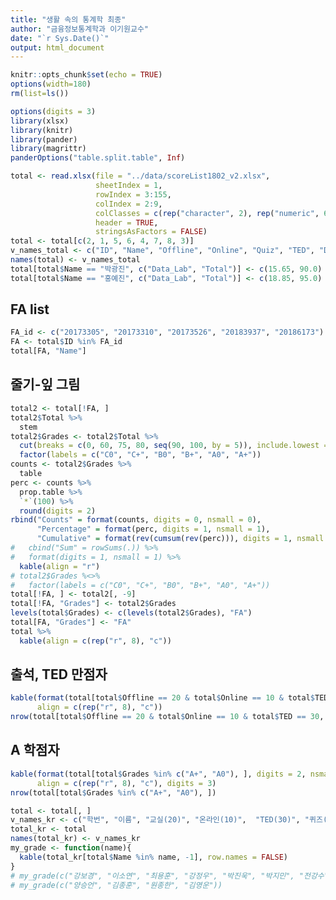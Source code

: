 ```yaml
---
title: "생활 속의 통계학 최종"
author: "금융정보통계학과 이기원교수"
date: "`r Sys.Date()`"
output: html_document
---
```


```r
knitr::opts_chunk$set(echo = TRUE)
options(width=180)
rm(list=ls())
```

```r
options(digits = 3)
library(xlsx)
library(knitr)
library(pander)
library(magrittr)
panderOptions("table.split.table", Inf)
```


```r
total <- read.xlsx(file = "../data/scoreList1802_v2.xlsx", 
                   sheetIndex = 1, 
                   rowIndex = 3:155, 
                   colIndex = 2:9, 
                   colClasses = c(rep("character", 2), rep("numeric", 6)), 
                   header = TRUE,
                   stringsAsFactors = FALSE)
total <- total[c(2, 1, 5, 6, 4, 7, 8, 3)]
v_names_total <- c("ID", "Name", "Offline", "Online", "Quiz", "TED", "Data_Lab", "Total")
names(total) <- v_names_total
total[total$Name == "박광진", c("Data_Lab", "Total")] <- c(15.65, 90.0)
total[total$Name == "홍예진", c("Data_Lab", "Total")] <- c(18.85, 95.0)
```

## FA list
 
```r
FA_id <- c("20173305", "20173310", "20173526", "20183937", "20186173")
FA <- total$ID %in% FA_id
total[FA, "Name"]
```

## 줄기-잎 그림

```r
total2 <- total[!FA, ]
total2$Total %>% 
  stem 
total2$Grades <- total2$Total %>% 
  cut(breaks = c(0, 60, 75, 80, seq(90, 100, by = 5)), include.lowest = TRUE, right = FALSE) %>%
  factor(labels = c("C0", "C+", "B0", "B+", "A0", "A+"))
counts <- total2$Grades %>%
  table
perc <- counts %>%
  prop.table %>%
  `*`(100) %>%
  round(digits = 2) 
rbind("Counts" = format(counts, digits = 0, nsmall = 0), 
      "Percentage" = format(perc, digits = 1, nsmall = 1), 
      "Cumulative" = format(rev(cumsum(rev(perc))), digits = 1, nsmall = 1)) %>%
#   cbind("Sum" = rowSums(.)) %>%
#   format(digits = 1, nsmall = 1) %>%
  kable(align = "r")
# total2$Grades %<>% 
#   factor(labels = c("C0", "C+", "B0", "B+", "A0", "A+"))
total[!FA, ] <- total2[, -9]
total[!FA, "Grades"] <- total2$Grades
levels(total$Grades) <- c(levels(total2$Grades), "FA")
total[FA, "Grades"] <- "FA"
total %>% 
  kable(align = c(rep("r", 8), "c"))
```

## 출석, TED 만점자

```r
kable(format(total[total$Offline == 20 & total$Online == 10 & total$TED == 30, ], digits = 2, nsmall = 1),
      align = c(rep("r", 8), "c"))
nrow(total[total$Offline == 20 & total$Online == 10 & total$TED == 30, ])
```


##  A 학점자

```r
kable(format(total[total$Grades %in% c("A+", "A0"), ], digits = 2, nsmall = 1), 
      align = c(rep("r", 8), "c"), digits = 3)
nrow(total[total$Grades %in% c("A+", "A0"), ])
```

<P style = "page-break-before:always">


```r
total <- total[, ]
v_names_kr <- c("학번", "이름", "교실(20)", "온라인(10)",  "TED(30)", "퀴즈(20)", "데이터실험(20)", "총점(100)", "학점")
total_kr <- total
names(total_kr) <- v_names_kr
my_grade <- function(name){
  kable(total_kr[total$Name %in% name, -1], row.names = FALSE)
}
# my_grade(c("강보경", "이소연", "최용훈", "강정우", "박진욱", "박지민", "전강수", "권지연", "양아영", "윤동준", "이한솔", "장대혁", "장민호"))
# my_grade(c("양승언", "김종훈", "원종한", "김영운"))
```

<!--### Save Data

```r
total1226 <- total
saveRDS(total1226, file = "total1226.RDS")
save.image(file = "../R/final_Records1226.RData")
```

-->
               